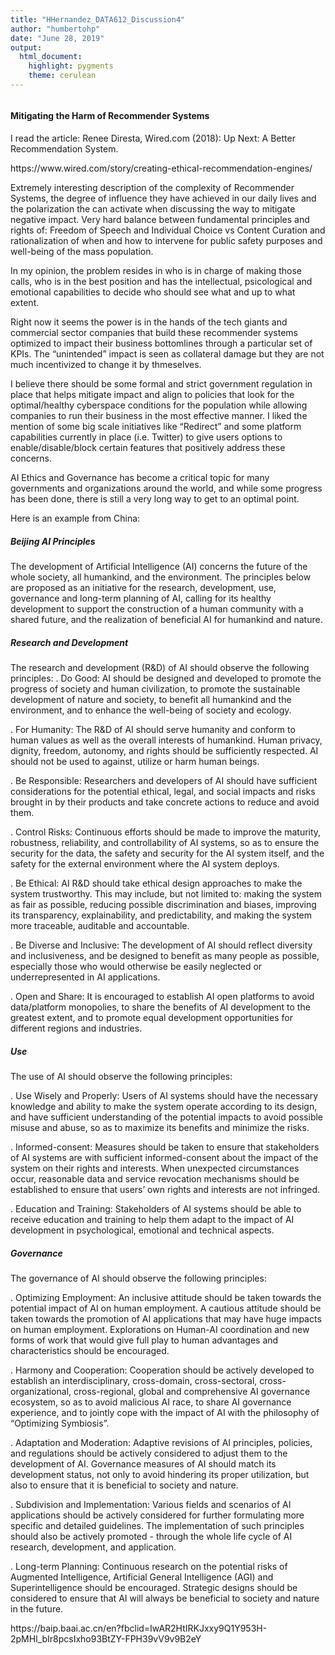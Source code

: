 ---
title: "HHernandez_DATA612_Discussion4"
author: "humbertohp"
date: "June 28, 2019"
output:
  html_document:
    highlight: pygments
    theme: cerulean
---

```{r }

```

#### Mitigating the Harm of Recommender Systems

I read the article: Renee Diresta, Wired.com (2018): Up Next: A Better Recommendation System.

https://www.wired.com/story/creating-ethical-recommendation-engines/

Extremely interesting description of the complexity of Recommender Systems, the degree of influence they have achieved in our daily lives and the polarization the can activate when discussing the way to mitigate negative impact. Very hard balance between fundamental principles and rights of: Freedom of Speech and Individual Choice vs Content Curation and rationalization of when and how to intervene for public safety purposes and well-being of the mass population.

In my opinion, the problem resides in who is in charge of making those calls, who is in the best position and has the intellectual, psicological and emotional capabilities to decide who should see what and up to what extent.

Right now it seems the power is in the hands of the tech giants and commercial sector companies that build these recommender systems optimized to impact their business bottomlines through a particular set of KPIs. The "unintended" impact is seen as collateral damage but they are not much incentivized to change it by thmeselves.

I believe there should be some formal and strict government regulation in place that helps mitigate impact and align to policies that look for the optimal/healthy cyberspace conditions for the population while allowing companies to run their business in the most effective manner. I liked the mention of some big scale initiatives like "Redirect" and some platform capabilities currently in place (i.e. Twitter) to give users options to enable/disable/block certain features that positively address these concerns.

AI Ethics and Governance has become a critical topic for many governments and organizations around the world, and while some progress has been done, there is still a very long way to get to an optimal point.

Here is an example from China:

##### Beijing AI Principles

The development of Artificial Intelligence (AI) concerns the future of the whole society, all humankind, and the environment. The principles below are proposed as an initiative for the research, development, use, governance and long-term planning of AI, calling for its healthy development to support the construction of a human community with a shared future, and the realization of beneficial AI for humankind and nature.

##### Research and Development

The research and development (R&D) of AI should observe the following principles:
.	Do Good: AI should be designed and developed to promote the progress of society and human civilization, to promote the sustainable development of nature and society, to benefit all humankind and the environment, and to enhance the well-being of society and ecology.

.	For Humanity: The R&D of AI should serve humanity and conform to human values as well as the overall interests of humankind. Human privacy, dignity, freedom, autonomy, and rights should be sufficiently respected. AI should not be used to against, utilize or harm human beings.

.	Be Responsible: Researchers and developers of AI should have sufficient considerations for the potential ethical, legal, and social impacts and risks brought in by their products and take concrete actions to reduce and avoid them.

.	Control Risks: Continuous efforts should be made to improve the maturity, robustness, reliability, and controllability of AI systems, so as to ensure the security for the data, the safety and security for the AI system itself, and the safety for the external environment where the AI system deploys.

.	Be Ethical: AI R&D should take ethical design approaches to make the system trustworthy. This may include, but not limited to: making the system as fair as possible, reducing possible discrimination and biases, improving its transparency, explainability, and predictability, and making the system more traceable, auditable and accountable.

.	Be Diverse and Inclusive: The development of AI should reflect diversity and inclusiveness, and be designed to benefit as many people as possible, especially those who would otherwise be easily neglected or underrepresented in AI applications.

.	Open and Share: It is encouraged to establish AI open platforms to avoid data/platform monopolies, to share the benefits of AI development to the greatest extent, and to promote equal development opportunities for different regions and industries.

##### Use

The use of AI should observe the following principles:

.	Use Wisely and Properly: Users of AI systems should have the necessary knowledge and ability to make the system operate according to its design, and have sufficient understanding of the potential impacts to avoid possible misuse and abuse, so as to maximize its benefits and minimize the risks.

.	Informed-consent: Measures should be taken to ensure that stakeholders of AI systems are with sufficient informed-consent about the impact of the system on their rights and interests. When unexpected circumstances occur, reasonable data and service revocation mechanisms should be established to ensure that users' own rights and interests are not infringed.

.	Education and Training: Stakeholders of AI systems should be able to receive education and training to help them adapt to the impact of AI development in psychological, emotional and technical aspects.

##### Governance 

The governance of AI should observe the following principles:

.	Optimizing Employment: An inclusive attitude should be taken towards the potential impact of AI on human employment. A cautious attitude should be taken towards the promotion of AI applications that may have huge impacts on human employment. Explorations on Human-AI coordination and new forms of work that would give full play to human advantages and characteristics should be encouraged.

.	Harmony and Cooperation: Cooperation should be actively developed to establish an interdisciplinary, cross-domain, cross-sectoral, cross-organizational, cross-regional, global and comprehensive AI governance ecosystem, so as to avoid malicious AI race, to share AI governance experience, and to jointly cope with the impact of AI with the philosophy of "Optimizing Symbiosis". 

.	Adaptation and Moderation: Adaptive revisions of AI principles, policies, and regulations should be actively considered to adjust them to the development of AI. Governance measures of AI should match its development status, not only to avoid hindering its proper utilization, but also to ensure that it is beneficial to society and nature.

.	Subdivision and Implementation: Various fields and scenarios of AI applications should be actively considered for further formulating more specific and detailed guidelines. The implementation of such principles should also be actively promoted - through the whole life cycle of AI research, development, and application.

.	Long-term Planning: Continuous research on the potential risks of Augmented Intelligence, Artificial General Intelligence (AGI) and Superintelligence should be encouraged. Strategic designs should be considered to ensure that AI will always be beneficial to society and nature in the future.

https://baip.baai.ac.cn/en?fbclid=IwAR2HtIRKJxxy9Q1Y953H-2pMHl_bIr8pcsIxho93BtZY-FPH39vV9v9B2eY
